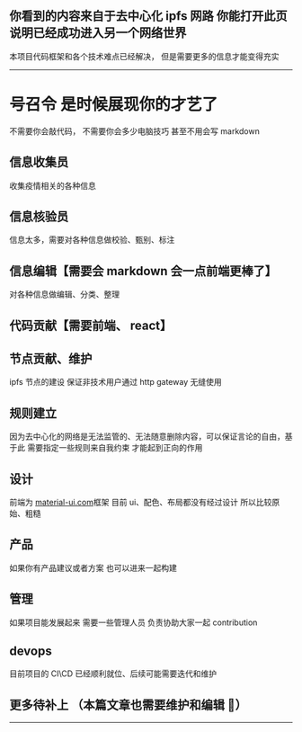 
## 你看到的内容来自于去中心化 ipfs 网路 你能打开此页 说明已经成功进入另一个网络世界

本项目代码框架和各个技术难点已经解决， 但是需要更多的信息才能变得充实

---

# 号召令 是时候展现你的才艺了

不需要你会敲代码， 不需要你会多少电脑技巧 甚至不用会写 markdown

## 信息收集员

收集疫情相关的各种信息

## 信息核验员

信息太多，需要对各种信息做校验、甄别、标注

## 信息编辑【需要会 markdown 会一点前端更棒了】

对各种信息做编辑、分类、整理

## 代码贡献【需要前端、 react】

## 节点贡献、维护

ipfs 节点的建设 保证非技术用户通过 http gateway 无缝使用

## 规则建立

因为去中心化的网络是无法监管的、无法随意删除内容，可以保证言论的自由，基于此 需要指定一些规则来自我约束 才能起到正向的作用

## 设计

前端为 [material-ui.com](https://material-ui.com/)框架
目前 ui、配色、布局都没有经过设计 所以比较原始、粗糙

## 产品

如果你有产品建议或者方案 也可以进来一起构建

## 管理

如果项目能发展起来 需要一些管理人员 负责协助大家一起 contribution

## devops

目前项目的 CI\CD 已经顺利就位、后续可能需要迭代和维护

## 更多待补上 （本篇文章也需要维护和编辑 🙈）

---

<Footer />
